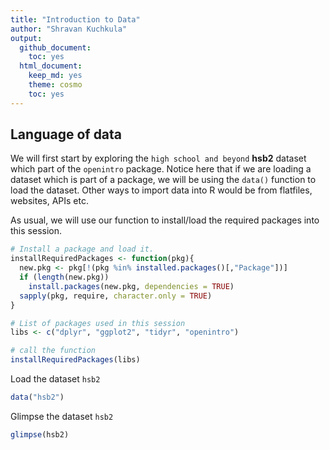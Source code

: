 ```yaml
---
title: "Introduction to Data"
author: "Shravan Kuchkula"
output:
  github_document:
    toc: yes
  html_document:
    keep_md: yes
    theme: cosmo
    toc: yes
---
```


## Language of data

We will first start by exploring the `high school and beyond` **hsb2** dataset which part of the `openintro` package. Notice here that if we are loading a dataset which is part of a package, we will be using the `data()` function to load the dataset. Other ways to import data into R would be from flatfiles, websites, APIs etc.

As usual, we will use our function to install/load the required packages into this session.

```r
# Install a package and load it.
installRequiredPackages <- function(pkg){
  new.pkg <- pkg[!(pkg %in% installed.packages()[,"Package"])]
  if (length(new.pkg))
    install.packages(new.pkg, dependencies = TRUE)
  sapply(pkg, require, character.only = TRUE)
}

# List of packages used in this session
libs <- c("dplyr", "ggplot2", "tidyr", "openintro")

# call the function
installRequiredPackages(libs)
```

Load the dataset `hsb2` 

```r
data("hsb2")
```

Glimpse the dataset `hsb2`

```r
glimpse(hsb2)
```



